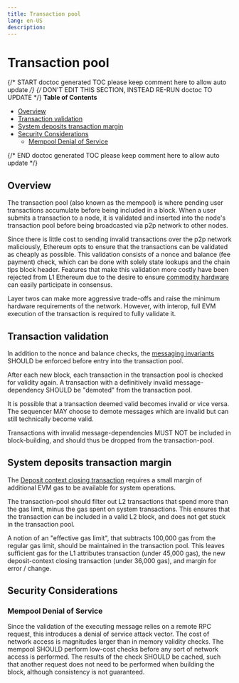 ```yaml
---
title: Transaction pool
lang: en-US
description:
---
```


# Transaction pool

{/* START doctoc generated TOC please keep comment here to allow auto update */}
{/* DON'T EDIT THIS SECTION, INSTEAD RE-RUN doctoc TO UPDATE */}
**Table of Contents**

- [Overview](#overview)
- [Transaction validation](#transaction-validation)
- [System deposits transaction margin](#system-deposits-transaction-margin)
- [Security Considerations](#security-considerations)
  - [Mempool Denial of Service](#mempool-denial-of-service)

{/* END doctoc generated TOC please keep comment here to allow auto update */}

## Overview

The transaction pool (also known as the mempool) is where pending user transactions accumulate
before being included in a block. When a user submits a transaction to a node, it is validated
and inserted into the node's transaction pool before being broadcasted via p2p network to other nodes.

Since there is little cost to sending invalid transactions over the p2p network maliciously,
Ethereum opts to ensure that the transactions can be validated as cheaply as possible. This validation
consists of a nonce and balance (fee payment) check, which can be done with solely state lookups and
the chain tips block header. Features that make this validation more costly have been rejected from L1
Ethereum due to the desire to ensure [commodity hardware](https://hackmd.io/@kevaundray/S1hUQuV4Jx) can
easily participate in consensus.

Layer twos can make more aggressive trade-offs and raise the minimum hardware requirements of the network.
However, with interop, full EVM execution of the transaction is required to fully validate it.

## Transaction validation

In addition to the nonce and balance checks, the [messaging invariants](./messaging.md#messaging-invariants)
SHOULD be enforced before entry into the transaction pool.

After each new block, each transaction in the transaction pool is checked for validity again.
A transaction with a definitively invalid message-dependency SHOULD be "demoted" from the transaction pool.

It is possible that a transaction deemed valid becomes invalid or vice versa. The sequencer MAY choose
to demote messages which are invalid but can still technically become valid.

Transactions with invalid message-dependencies MUST NOT be included in block-building,
and should thus be dropped from the transaction-pool.

## System deposits transaction margin

The [Deposit context closing transaction](./derivation.md#closing-the-deposit-context) requires
a small margin of additional EVM gas to be available for system operations.

The transaction-pool should filter out L2 transactions that spend more than the
gas limit, minus the gas spent on system transactions.
This ensures that the transaction can be included in a valid L2 block,
and does not get stuck in the transaction pool.

A notion of an "effective gas limit", that subtracts 100,000 gas from the regular gas limit,
should be maintained in the transaction pool.
This leaves sufficient gas for the L1 attributes transaction (under 45,000 gas),
the new deposit-context closing transaction (under 36,000 gas), and margin for error / change.

## Security Considerations

### Mempool Denial of Service

Since the validation of the executing message relies on a remote RPC request, this introduces a denial of
service attack vector. The cost of network access is magnitudes larger than in memory validity checks.
The mempool SHOULD perform low-cost checks before any sort of network access is performed.
The results of the check SHOULD be cached, such that another request does not need to be performed
when building the block, although consistency is not guaranteed.
